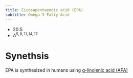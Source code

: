 ```yaml
---
title: Eicosapentaenoic acid (EPA)
subtitle: Omega-3 Fatty Acid
---
```




- 20:5
- $\Delta^{5,8,11,14,17}$

# Synethsis

EPA is synthesized in humans using [&alpha;-linolenic acid (APA)]({{< var ref-alpha-linolenic-acid.path >}})